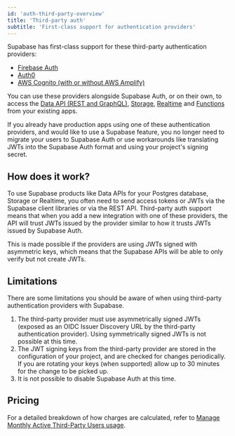 ```yaml
---
id: 'auth-third-party-overview'
title: 'Third-party auth'
subtitle: 'First-class support for authentication providers'
---
```


Supabase has first-class support for these third-party authentication providers:

- [Firebase Auth](/docs/guides/auth/third-party/firebase-auth)
- [Auth0](/docs/guides/auth/third-party/auth0)
- [AWS Cognito (with or without AWS Amplify)](/docs/guides/auth/third-party/aws-cognito)

You can use these providers alongside Supabase Auth, or on their own, to access the [Data API (REST and GraphQL)](/docs/guides/database), [Storage](/docs/guides/storage), [Realtime](/docs/guides/storage) and [Functions](/docs/guides/functions) from your existing apps.

If you already have production apps using one of these authentication providers, and would like to use a Supabase feature, you no longer need to migrate your users to Supabase Auth or use workarounds like translating JWTs into the Supabase Auth format and using your project's signing secret.

## How does it work?

To use Supabase products like Data APIs for your Postgres database, Storage or Realtime, you often need to send access tokens or JWTs via the Supabase client libraries or via the REST API. Third-party auth support means that when you add a new integration with one of these providers, the API will trust JWTs issued by the provider similar to how it trusts JWTs issued by Supabase Auth.

This is made possible if the providers are using JWTs signed with asymmetric keys, which means that the Supabase APIs will be able to only verify but not create JWTs.

## Limitations

There are some limitations you should be aware of when using third-party authentication providers with Supabase.

1. The third-party provider must use asymmetrically signed JWTs (exposed as an OIDC Issuer Discovery URL by the third-party authentication provider). Using symmetrically signed JWTs is not possible at this time.
2. The JWT signing keys from the third-party provider are stored in the configuration of your project, and are checked for changes periodically. If you are rotating your keys (when supported) allow up to 30 minutes for the change to be picked up.
3. It is not possible to disable Supabase Auth at this time.

## Pricing

<PricingMauThirdParty />

For a detailed breakdown of how charges are calculated, refer to [Manage Monthly Active Third-Party Users usage](/docs/guides/platform/manage-your-usage/monthly-active-users-third-party).
